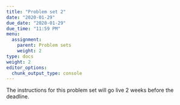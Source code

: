 ```yaml
---
title: "Problem set 2"
date: "2020-01-29"
due_date: "2020-01-29"
due_time: "11:59 PM"
menu:
  assignment:
    parent: Problem sets
    weight: 2
type: docs
weight: 2
editor_options: 
  chunk_output_type: console
---
```


The instructions for this problem set will go live 2 weeks before the deadline.
